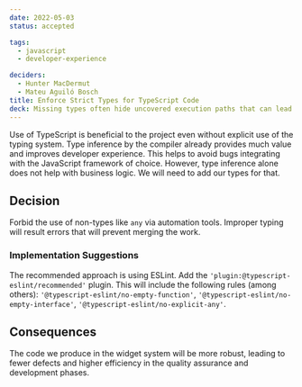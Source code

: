 ```yaml
---
date: 2022-05-03
status: accepted

tags:
  - javascript
  - developer-experience

deciders:
  - Hunter MacDermut
  - Mateu Aguiló Bosch
title: Enforce Strict Types for TypeScript Code
deck: Missing types often hide uncovered execution paths that can lead to bugs.
---
```


Use of TypeScript is beneficial to the project even without explicit use of the typing system. Type inference by the
compiler already provides much value and improves developer experience. This helps to avoid bugs integrating with the
JavaScript framework of choice. However, type inference alone does not help with business logic. We will need to add our types for that.

## Decision

Forbid the use of non-types like `any` via automation tools. Improper typing will result errors that will prevent
merging the work.

### Implementation Suggestions

The recommended approach is using ESLint. Add the `'plugin:@typescript-eslint/recommended'` plugin. This will include the following rules (among others): `'@typescript-eslint/no-empty-function'`, `'@typescript-eslint/no-empty-interface'`, `'@typescript-eslint/no-explicit-any'`.

## Consequences

The code we produce in the widget system will be more robust, leading to fewer defects and higher efficiency in the quality assurance and development phases.
